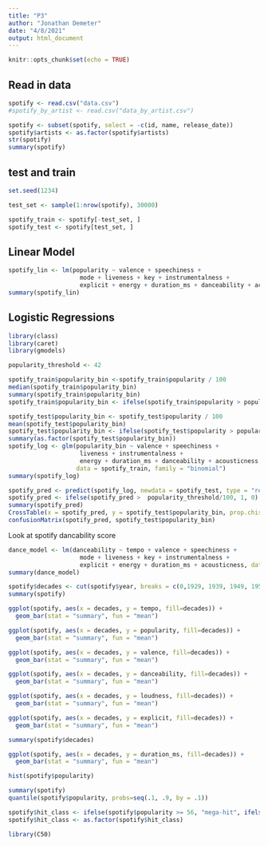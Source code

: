 ---
title: "P3"
author: "Jonathan Demeter"
date: "4/8/2021"
output: html_document
---

```{r setup, include=FALSE}
knitr::opts_chunk$set(echo = TRUE)
```


## Read in data
```{r}
spotify <- read.csv("data.csv")
#spotify_by_artist <- read.csv("data_by_artist.csv")

spotify <- subset(spotify, select = -c(id, name, release_date))
spotify$artists <- as.factor(spotify$artists)
str(spotify)
summary(spotify)
```

## test and train
```{r}
set.seed(1234)

test_set <- sample(1:nrow(spotify), 30000)

spotify_train <- spotify[-test_set, ]
spotify_test <- spotify[test_set, ]
```


## Linear Model
```{r}
spotify_lin <- lm(popularity ~ valence + speechiness + 
                    mode + liveness + key + instrumentalness + 
                    explicit + energy + duration_ms + danceability + acousticness, data = spotify)
summary(spotify_lin)

```
## Logistic Regressions
```{r}
library(class)
library(caret)
library(gmodels)

popularity_threshold <- 42

spotify_train$popularity_bin <-spotify_train$popularity / 100
median(spotify_train$popularity_bin)
summary(spotify_train$popularity_bin)
spotify_train$popularity_bin <- ifelse(spotify_train$popularity > popularity_threshold, 1, 0)

spotify_test$popularity_bin <- spotify_test$popularity / 100
mean(spotify_test$popularity_bin)
spotify_test$popularity_bin <- ifelse(spotify_test$popularity > popularity_threshold, 1, 0)
summary(as.factor(spotify_test$popularity_bin))
spotify_log <- glm(popularity_bin ~ valence + speechiness + 
                    liveness + instrumentalness + 
                    energy + duration_ms + danceability + acousticness,
                   data = spotify_train, family = "binomial")
summary(spotify_log)

spotify_pred <- predict(spotify_log, newdata = spotify_test, type = "response")
spotify_pred <- ifelse(spotify_pred >  popularity_threshold/100, 1, 0)
summary(spotify_pred)
CrossTable(x = spotify_pred, y = spotify_test$popularity_bin, prop.chisq=FALSE)
confusionMatrix(spotify_pred, spotify_test$popularity_bin)
```
Look at spotify dancability score
```{r}

dance_model <- lm(danceability ~ tempo + valence + speechiness + 
                    mode + liveness + key + instrumentalness + 
                    explicit + energy + duration_ms + acousticness, data = spotify)
summary(dance_model)
```

```{r}
spotify$decades <- cut(spotify$year, breaks = c(0,1929, 1939, 1949, 1959, 1969, 1979, 1989, 1999, 2009, 2019, Inf), labels = c("20s", "30s", "40s", "50s", "60s", "70s", "80s", "90s", "2000s", "2010s", "2020s"))
summary(spotify)
```

```{r}
ggplot(spotify, aes(x = decades, y = tempo, fill=decades)) + 
  geom_bar(stat = "summary", fun = "mean")
```
```{r}
ggplot(spotify, aes(x = decades, y = popularity, fill=decades)) + 
  geom_bar(stat = "summary", fun = "mean")
```
```{r}
ggplot(spotify, aes(x = decades, y = valence, fill=decades)) + 
  geom_bar(stat = "summary", fun = "mean")
```
```{r}
ggplot(spotify, aes(x = decades, y = danceability, fill=decades)) + 
  geom_bar(stat = "summary", fun = "mean")
```
```{r}
ggplot(spotify, aes(x = decades, y = loudness, fill=decades)) + 
  geom_bar(stat = "summary", fun = "mean")
```
```{r}
ggplot(spotify, aes(x = decades, y = explicit, fill=decades)) + 
  geom_bar(stat = "summary", fun = "mean")
```

```{r}
summary(spotify$decades)
```

```{r}
ggplot(spotify, aes(x = decades, y = duration_ms, fill=decades)) + 
  geom_bar(stat = "summary", fun = "mean")
```
```{r}
hist(spotify$popularity)
```

```{r}
summary(spotify)
quantile(spotify$popularity, probs=seq(.1, .9, by = .1))

spotify$hit_class <- ifelse(spotify$popularity >= 56, "mega-hit", ifelse(spotify$popularity > 42, "hit", "not hit"))
spotify$hit_class <- as.factor(spotify$hit_class)
```
```{r}
library(C50)
```

